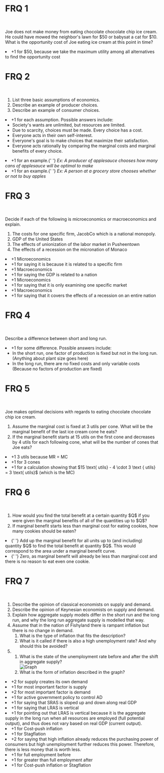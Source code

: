 # FRQ 1

<br />

Joe does not make money from eating chocolate chocolate chip ice cream. He could have mowed the neighbor's lawn for &#36;50 or babysat a cat for &#36;10. What is the opportunity cost of Joe eating ice cream at this point in time?

<FRQ num={1} totalPoints={1}>
  <FRQCheck points={1}>
    <li>
      +1 for $50, because we take the maximum utility among all alternatives to
      find the opportunity cost
    </li>
  </FRQCheck>
</FRQ>

# FRQ 2

<br />

<ol className="alpha-list-mdx">
  <li> List three basic assumptions of economics. </li>
  <li> Describe an example of producer choices. </li>
  <li> Describe an example of consumer choices. </li>
</ol>

<FRQ num={2} totalPoints={3}>
  <FRQCheck points={1}>
    <li>
      +1 for each assumption. Possible answers include:
      <ul>
        <li> Society's wants are unlimited, but resources are limited. </li>
        <li>Due to scarcity, choices must be made. Every choice has a cost.</li>
        <li> Everyone acts in their own self-interest. </li>
        <li>
          Everyone's goal is to make choices that maximize their satisfaction.
        </li>
        <li>
          Everyone acts rationally by comparing the marginal costs and marginal
          benefits of every choice.
        </li>
      </ul>
    </li>
  </FRQCheck>
  <FRQCheck points={1}>
    <li>
      +1 for an example.{' '}
      <i>
        Ex: A producer of applesauce chooses how many cans of applesauce will be
        optimal to make
      </i>
    </li>
  </FRQCheck>
  <FRQCheck points={1}>
    <li>
      +1 for an example.{' '}
      <i>
        Ex: A person at a grocery store chooses whether or not to buy apples
      </i>
    </li>
  </FRQCheck>
</FRQ>

# FRQ 3

<br />

Decide if each of the following is microeconomics or macroeconomics and explain.

<ol className="alpha-list-mdx">
  <li>
    The costs for one specific firm, JacobCo which is a national monopoly.
  </li>
  <li> GDP of the United States </li>
  <li> The effects of unionization of the labor market in Pusheentown </li>
  <li> The effects of a recession on the micronation of Monaco </li>
</ol>

<FRQ num={3} totalPoints={8}>
  <FRQCheck points={2}>
    <li> +1 Microeconomics </li>
    <li> +1 for saying it is because it is related to a specific firm </li>
  </FRQCheck>
  <FRQCheck points={2}>
    <li> +1 Macroeconomics </li>
    <li> +1 for saying the GDP is related to a nation </li>
  </FRQCheck>
  <FRQCheck points={2}>
    <li> +1 Microeconomics </li>
    <li> +1 for saying that it is only examining one specific market </li>
  </FRQCheck>
  <FRQCheck points={2}>
    <li> +1 Macroeconomics </li>
    <li>
      +1 for saying that it covers the effects of a recession on an entire
      nation
    </li>
  </FRQCheck>
</FRQ>

# FRQ 4

<br />

Describe a difference between short and long run.

<FRQ num={4} totalPoints={1}>
  <FRQCheck points={1}>
    <li>
      +1 for some difference. Possible answers include:
      <ul>
        <li>
          In the short run, one factor of production is fixed but not in the
          long run. (Anything about plant size goes here)
        </li>
        <li>
          In the long run, there are no fixed costs and only variable costs
          (Because no factors of production are fixed)
        </li>
      </ul>
    </li>
  </FRQCheck>
</FRQ>

# FRQ 5

<br />

Joe makes optimal decisions with regards to eating chocolate chocolate chip ice cream.

<ol className="alpha-list-mdx">
  <li>
    Assume the marginal cost is fixed at 3 utils per cone. What will be the
    marginal benefit of the last ice cream cone he eats?
  </li>
  <li>
    If the marginal benefit starts at 15 utils on the first cone and decreases
    by 4 utils for each following cone, what will be the number of cones that
    Joe eats?
  </li>
</ol>
<FRQ num={5} totalPoints={3}>
  <FRQCheck points={1}>
    <li> +1 3 utils because MR = MC </li>
  </FRQCheck>
  <FRQCheck points={2}>
    <li> +1 for 3 cones </li>
    <li>
      +1 for a calculation showing that $15 \text{ utils} - 4 \cdot 3 \text
      { utils} = 3 \text{ utils}$ (which is the MC)
    </li>
  </FRQCheck>
</FRQ>

# FRQ 6

<br />

<ol className="alpha-list-mdx">
  <li>
    How would you find the total benefit at a certain quantity $Q$ if you were
    given the marginal benefits of all of the quantities up to $Q$?
  </li>
  <li>
    If marginal benefit starts less than marginal cost for eating cookies, how
    many cookies should be eaten?
  </li>
</ol>

<FRQ num={6} totalPoints={2}>
  <FRQCheck points={1}>
    <li>
      {' '}
      Add up the marginal benefit for all units up to (and including) quantity $Q$
      to find the total benefit at quantity $Q$. This would correspond to the area
      under a marginal benefit curve.
    </li>
  </FRQCheck>
  <FRQCheck points={1}>
    <li>
      {' '}
      Zero, as marginal benefit will already be less than marginal cost and there
      is no reason to eat even one cookie.
    </li>
  </FRQCheck>
</FRQ>

# FRQ 7

<br />

<ol className="alpha-list-mdx">
  <li>
    Describe the opinion of classical economists on supply and demand.
  </li>
  <li>
    Describe the opinion of Keynesian economists on supply and demand.
  </li>
  <li>
    Explain how aggregate supply models differ in the short run and the long run, and why the long run aggregate supply is modelled that way.
  </li>
  <li>
    Assume that in the nation of Fishyland there is rampant inflation but there is no change in demand. 
    <ol>
      <li>
        What is the type of inflation that fits the description?
      </li>
      <li>
        What is it called if there is also a high unemployment rate? And why should this be avoided?
      </li>
    </ol>
  </li>
  <li>
    <ol>
      <li>
        What is the state of the unemployment rate before and after the shift in aggregate supply?
      </li>
      <img src="/img/graphs/general_basic_6q1.png" alt="Graph" />
      <li>
        What is the form of inflation described in the graph?
      </li>
    </ol>
  </li>
</ol>

<FRQ num={7} totalPoints={16}>
  <FRQCheck points={3}>
    <li>
      +2  for supply creates its own demand
    </li>
    <li>
      +1  for most important factor is supply
    </li>
  </FRQCheck>
  <FRQCheck points={3}>
    <li>
      +2  for most important factor is demand
    </li>
    <li>
      +1  for active government policy to control AD
    </li>
  </FRQCheck>
  <FRQCheck points={3}>
    <li>
      +1  for saying that SRAS is sloped up and down along real GDP
    </li>
    <li>
      +1  for saying that LRAS is vertical
    </li>
    <li>
      +1  for pointing out that LRAS is vertical because it is the aggregate supply in the long run when all resources are employed (full potential output), and thus does not vary based on real GDP (current output).
    </li>
  </FRQCheck>
  <FRQCheck points={4}>
    <li>
      +1  for Cost-push inflation
    </li>
    <li>
      +1  for Stagflation
    </li>
    <li>
      +2  for saying that high inflation already reduces the purchasing power of consumers but high unemployment further reduces this power. Therefore, there is less money that is worth less.
    </li>
  </FRQCheck>
  <FRQCheck points={3}>
    <li>
      +1  for full employment before
    </li>
    <li>
      +1  for greater than full employment after
    </li>
    <li>
      +1  for Cost-push inflation or Stagflation
    </li>
  </FRQCheck>
</FRQ>
